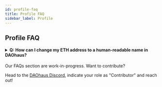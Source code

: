 ```yaml
---
id: profile-faq
title: Profile FAQ
sidebar_label: Profile
---
```


## Profile FAQ

<h4><details>
  <summary>Q: How can I change my ETH address to a human-readable name in DAOhaus?</summary>
  
<p>&nbsp;</p>
  
A: DAOhaus uses 3Box for your address' profile data, here's how you can create a human-readable name for DAOhaus.
    <br/>
    <br/>
    <img src="https://i.imgur.com/if4DcQ4l.jpg" alt="profile"/>
    <br/> 
    <img src="https://i.imgur.com/lBeZj5nl.jpg" alt="profile options"/>
    <br/>
    <img src="https://i.imgur.com/F3x8vbOl.jpg" alt="profile hub"/>
  </details></h4>

Our FAQs section are work-in-progress. Want to contribute? 

Head to the [DAOhaus Discord](https://discord.gg/bUd7HqMx), indicate your role as "Contributor" and reach out! 